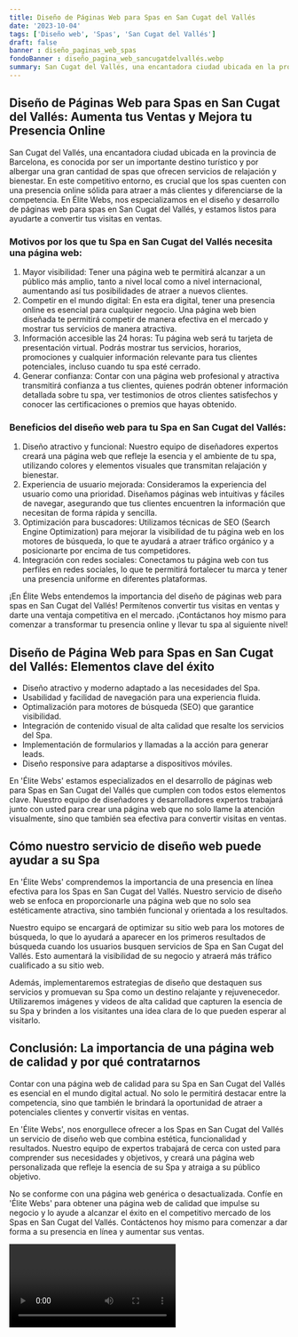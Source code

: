 ```yaml
---
title: Diseño de Páginas Web para Spas en San Cugat del Vallés
date: '2023-10-04'
tags: ['Diseño web', 'Spas', 'San Cugat del Vallés']
draft: false
banner : diseño_paginas_web_spas
fondoBanner : diseño_pagina_web_sancugatdelvallés.webp
summary: San Cugat del Vallés, una encantadora ciudad ubicada en la provincia de Barcelona, es conocida por ser un importante destino turístico y por albergar una gran cantidad de spas que ofrecen servicios de relajación y bienestar. En este competitivo entorno, es crucial que los spas cuenten con una presencia online sólida para atraer a más clientes y diferenciarse de la competencia. En Élite Webs, nos especializamos en el diseño y desarrollo de páginas web para spas en San Cugat del Vallés, y estamos listos para ayudarte a convertir tus visitas en ventas.
---
```


## Diseño de Páginas Web para Spas en San Cugat del Vallés: Aumenta tus Ventas y Mejora tu Presencia Online

San Cugat del Vallés, una encantadora ciudad ubicada en la provincia de Barcelona, es conocida por ser un importante destino turístico y por albergar una gran cantidad de spas que ofrecen servicios de relajación y bienestar. En este competitivo entorno, es crucial que los spas cuenten con una presencia online sólida para atraer a más clientes y diferenciarse de la competencia. En Élite Webs, nos especializamos en el diseño y desarrollo de páginas web para spas en San Cugat del Vallés, y estamos listos para ayudarte a convertir tus visitas en ventas.

### Motivos por los que tu Spa en San Cugat del Vallés necesita una página web:
1. Mayor visibilidad: Tener una página web te permitirá alcanzar a un público más amplio, tanto a nivel local como a nivel internacional, aumentando así tus posibilidades de atraer a nuevos clientes.
2. Competir en el mundo digital: En esta era digital, tener una presencia online es esencial para cualquier negocio. Una página web bien diseñada te permitirá competir de manera efectiva en el mercado y mostrar tus servicios de manera atractiva.
3. Información accesible las 24 horas: Tu página web será tu tarjeta de presentación virtual. Podrás mostrar tus servicios, horarios, promociones y cualquier información relevante para tus clientes potenciales, incluso cuando tu spa esté cerrado.
4. Generar confianza: Contar con una página web profesional y atractiva transmitirá confianza a tus clientes, quienes podrán obtener información detallada sobre tu spa, ver testimonios de otros clientes satisfechos y conocer las certificaciones o premios que hayas obtenido.

### Beneficios del diseño web para tu Spa en San Cugat del Vallés:
1. Diseño atractivo y funcional: Nuestro equipo de diseñadores expertos creará una página web que refleje la esencia y el ambiente de tu spa, utilizando colores y elementos visuales que transmitan relajación y bienestar.
2. Experiencia de usuario mejorada: Consideramos la experiencia del usuario como una prioridad. Diseñamos páginas web intuitivas y fáciles de navegar, asegurando que tus clientes encuentren la información que necesitan de forma rápida y sencilla.
3. Optimización para buscadores: Utilizamos técnicas de SEO (Search Engine Optimization) para mejorar la visibilidad de tu página web en los motores de búsqueda, lo que te ayudará a atraer tráfico orgánico y a posicionarte por encima de tus competidores.
4. Integración con redes sociales: Conectamos tu página web con tus perfiles en redes sociales, lo que te permitirá fortalecer tu marca y tener una presencia uniforme en diferentes plataformas.

¡En Élite Webs entendemos la importancia del diseño de páginas web para spas en San Cugat del Vallés! Permítenos convertir tus visitas en ventas y darte una ventaja competitiva en el mercado. ¡Contáctanos hoy mismo para comenzar a transformar tu presencia online y llevar tu spa al siguiente nivel!

<GifSeo />

<Cta />

## Diseño de Página Web para Spas en San Cugat del Vallés: Elementos clave del éxito

- Diseño atractivo y moderno adaptado a las necesidades del Spa.
- Usabilidad y facilidad de navegación para una experiencia fluida.
- Optimalización para motores de búsqueda (SEO) que garantice visibilidad.
- Integración de contenido visual de alta calidad que resalte los servicios del Spa.
- Implementación de formularios y llamadas a la acción para generar leads.
- Diseño responsive para adaptarse a dispositivos móviles.

En 'Élite Webs' estamos especializados en el desarrollo de páginas web para Spas en San Cugat del Vallés que cumplen con todos estos elementos clave. Nuestro equipo de diseñadores y desarrolladores expertos trabajará junto con usted para crear una página web que no solo llame la atención visualmente, sino que también sea efectiva para convertir visitas en ventas.

## Cómo nuestro servicio de diseño web puede ayudar a su Spa

En 'Élite Webs' comprendemos la importancia de una presencia en línea efectiva para los Spas en San Cugat del Vallés. Nuestro servicio de diseño web se enfoca en proporcionarle una página web que no solo sea estéticamente atractiva, sino también funcional y orientada a los resultados.

Nuestro equipo se encargará de optimizar su sitio web para los motores de búsqueda, lo que lo ayudará a aparecer en los primeros resultados de búsqueda cuando los usuarios busquen servicios de Spa en San Cugat del Vallés. Esto aumentará la visibilidad de su negocio y atraerá más tráfico cualificado a su sitio web.

Además, implementaremos estrategias de diseño que destaquen sus servicios y promuevan su Spa como un destino relajante y rejuvenecedor. Utilizaremos imágenes y videos de alta calidad que capturen la esencia de su Spa y brinden a los visitantes una idea clara de lo que pueden esperar al visitarlo.

## Conclusión: La importancia de una página web de calidad y por qué contratarnos

Contar con una página web de calidad para su Spa en San Cugat del Vallés es esencial en el mundo digital actual. No solo le permitirá destacar entre la competencia, sino que también le brindará la oportunidad de atraer a potenciales clientes y convertir visitas en ventas.

En 'Élite Webs', nos enorgullece ofrecer a los Spas en San Cugat del Vallés un servicio de diseño web que combina estética, funcionalidad y resultados. Nuestro equipo de expertos trabajará de cerca con usted para comprender sus necesidades y objetivos, y creará una página web personalizada que refleje la esencia de su Spa y atraiga a su público objetivo.

No se conforme con una página web genérica o desactualizada. Confíe en 'Élite Webs' para obtener una página web de calidad que impulse su negocio y lo ayude a alcanzar el éxito en el competitivo mercado de los Spas en San Cugat del Vallés. Contáctenos hoy mismo para comenzar a dar forma a su presencia en línea y aumentar sus ventas.

<Video />

<CtaBot job='Spas' city='San Cugat del Vallés'/>

<Gmaps query='San Cugat del Vallés+españa+maps' />